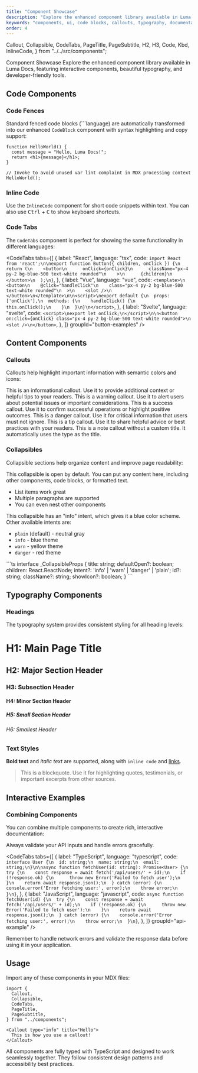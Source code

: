 ```yaml
---
title: "Component Showcase"
description: "Explore the enhanced component library available in Luma Docs, including code blocks, callouts, collapsibles, and more."
keywords: "components, ui, code blocks, callouts, typography, documentation"
order: 4
---
```


  Callout,
  Collapsible,
  CodeTabs,
  PageTitle,
  PageSubtitle,
  H2,
  H3,
  Code,
  Kbd,
  InlineCode,
} from "../../src/components";

<PageTitle id="component-showcase">Component Showcase</PageTitle>
<PageSubtitle>
  Explore the enhanced component library available in Luma Docs, featuring
  interactive components, beautiful typography, and developer-friendly tools.
</PageSubtitle>

## Code Components

### Code Fences

Standard fenced code blocks (```language) are automatically transformed into our enhanced `CodeBlock` component with syntax highlighting and copy support:

```tsx
function HelloWorld() {
  const message = "Hello, Luma Docs!";
  return <h1>{message}</h1>;
}

// Invoke to avoid unused var lint complaint in MDX processing context
HelloWorld();
```

### Inline Code

Use the <Code>InlineCode</Code> component for short code snippets within text. You can also use <Kbd>Ctrl</Kbd> + <Kbd>C</Kbd> to show keyboard shortcuts.

### Code Tabs

The `CodeTabs` component is perfect for showing the same functionality in different languages:

<CodeTabs
  tabs={[
    {
      label: "React",
      language: "tsx",
      code: `import React from 'react';\n\nexport function Button({ children, onClick }) {\n  return (\n    <button\n      onClick={onClick}\n      className="px-4 py-2 bg-blue-500 text-white rounded"\n    >\n      {children}\n    </button>\n  );\n}`,
    },
    {
      label: "Vue",
      language: "vue",
      code: `<template>\n  <button\n    @click="handleClick"\n    class="px-4 py-2 bg-blue-500 text-white rounded"\n  >\n    <slot />\n  </button>\n</template>\n\n<script>\nexport default {\n  props: ['onClick'],\n  methods: {\n    handleClick() {\n      this.onClick();\n    }\n  }\n}\n</script>`,
    },
    {
      label: "Svelte",
      language: "svelte",
      code: `<script>\nexport let onClick;\n</script>\n\n<button on:click={onClick} class="px-4 py-2 bg-blue-500 text-white rounded">\n  <slot />\n</button>`,
    },
  ]}
  groupId="button-examples"
/>

## Content Components

### Callouts

Callouts help highlight important information with semantic colors and icons:

<Callout type="info" title="Information">
  This is an informational callout. Use it to provide additional context or
  helpful tips to your readers.
</Callout>

<Callout type="warning" title="Warning">
  This is a warning callout. Use it to alert users about potential issues or
  important considerations.
</Callout>

<Callout type="success" title="Success">
  This is a success callout. Use it to confirm successful operations or
  highlight positive outcomes.
</Callout>

<Callout type="danger" title="Important">
  This is a danger callout. Use it for critical information that users must not
  ignore.
</Callout>

<Callout type="tip" title="Pro Tip">
  This is a tip callout. Use it to share helpful advice or best practices with
  your readers.
</Callout>

<Callout type="note">
  This is a note callout without a custom title. It automatically uses the type
  as the title.
</Callout>

### Collapsibles

Collapsible sections help organize content and improve page readability:

<Collapsible title="Basic Usage" defaultOpen>
  This collapsible is open by default. You can put any content here, including
  other components, code blocks, or formatted text.
  <ul>
    <li>List items work great</li>
    <li>Multiple paragraphs are supported</li>
    <li>You can even nest other components</li>
  </ul>
</Collapsible>

<Collapsible title="Advanced Configuration" intent="info">
  This collapsible has an "info" intent, which gives it a blue color scheme.
  Other available intents are:
  <ul>
    <li>
      <code>plain</code> (default) - neutral gray
    </li>
    <li>
      <code>info</code> - blue theme
    </li>
    <li>
      <code>warn</code> - yellow theme
    </li>
    <li>
      <code>danger</code> - red theme
    </li>
  </ul>
</Collapsible>

<Collapsible title="API Reference" intent="warn">
```ts
interface _CollapsibleProps {
  title: string;
  defaultOpen?: boolean;
  children: React.ReactNode;
  intent?: 'info' | 'warn' | 'danger' | 'plain';
  id?: string;
  className?: string;
  showIcon?: boolean;
}
```
</Collapsible>

## Typography Components

### Headings

The typography system provides consistent styling for all heading levels:

# H1: Main Page Title

## H2: Major Section Header

### H3: Subsection Header

#### H4: Minor Section Header

##### H5: Small Section Header

###### H6: Smallest Header

### Text Styles

**Bold text** and _italic text_ are supported, along with `inline code` and [links](#component-showcase).

> This is a blockquote. Use it for highlighting quotes, testimonials, or important excerpts from other sources.

## Interactive Examples

### Combining Components

You can combine multiple components to create rich, interactive documentation:

<Collapsible title="Complete API Example" intent="info" defaultOpen>
  <Callout type="tip" title="Best Practice">
    Always validate your API inputs and handle errors gracefully.
  </Callout>

<CodeTabs
  tabs={[
    {
      label: "TypeScript",
      language: "typescript",
      code: `interface User {\n  id: string;\n  name: string;\n  email: string;\n}\n\nasync function fetchUser(id: string): Promise<User> {\n  try {\n    const response = await fetch('/api/users/' + id);\n    if (!response.ok) {\n      throw new Error('Failed to fetch user');\n    }\n    return await response.json();\n  } catch (error) {\n    console.error('Error fetching user:', error);\n    throw error;\n  }\n}`,
    },
    {
      label: "JavaScript",
      language: "javascript",
      code: `async function fetchUser(id) {\n  try {\n    const response = await fetch('/api/users/' + id);\n    if (!response.ok) {\n      throw new Error('Failed to fetch user');\n    }\n    return await response.json();\n  } catch (error) {\n    console.error('Error fetching user:', error);\n    throw error;\n  }\n}`,
    },
  ]}
  groupId="api-example"
/>

  <Callout type="warning">
    Remember to handle network errors and validate the response data before using it in your application.
  </Callout>
</Collapsible>

## Usage

Import any of these components in your MDX files:

```mdx
import {
  Callout,
  Collapsible,
  CodeTabs,
  PageTitle,
  PageSubtitle,
} from "../components";

<Callout type="info" title="Hello">
  This is how you use a callout!
</Callout>
```

All components are fully typed with TypeScript and designed to work seamlessly together. They follow consistent design patterns and accessibility best practices.
